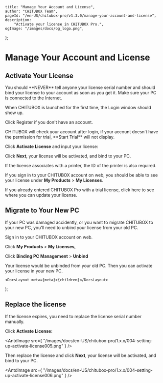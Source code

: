 
	title: "Manage Your Account and License",
	author: "CHITUBOX Team",
	pageId: "/en-US/chitubox-pro/v1.3.0/manage-your-account-and-license",
	description:
		"Activate your license in CHITUBOX Pro.",
	ogImage: "/images/docs/og_logo.png",
};

# Manage Your Account and License

## Activate Your License

<Admonition type="danger">
	You should **NEVER** tell anyone your license serial number and should bind
	your license to your account as soon as you get it.
</Admonition>

<Admonition type="note">
	Make sure your PC is connected to the Internet.
</Admonition>

When CHITUBOX is launched for the first time, the Login window should show up.

<ImageContainer>
	<AntdImage
		src={
			"/images/docs/en-US/chitubox-pro/1.x.x/004-setting-up-login002.png"
		}
	/>
</ImageContainer>

Click <SpanA href="https://cc.chitubox.com/register">Register</SpanA> if you don't have an account.

<ImageContainer>
	<AntdImage
		src={
			"/images/docs/en-US/chitubox-pro/1.x.x/004-setting-up-activate-license001.png"
		}
	/>
</ImageContainer>

<Admonition type="note">
	CHITUBOX will check your account after login, if your account doesn't have the permission for trial, **Start Trial** will not display.
</Admonition>

Click **Activate License** and input your license:

<ImageContainer>
	<AntdImage
		src={
			"/images/docs/en-US/chitubox-pro/1.x.x/004-setting-up-activate-license002.png"
		}
	/>
</ImageContainer>

Click **Next**, your license will be activated, and bind to your PC.

<ImageContainer>
	<AntdImage
		src={
			"/images/docs/en-US/chitubox-pro/1.x.x/004-setting-up-activate-license003.png"
		}
	/>
</ImageContainer>

If the license associates with a printer, the ID of the printer is also required.

<ImageContainer>
	<AntdImage
		src={
			"/images/docs/en-US/chitubox-pro/1.x.x/004-setting-up-activate-license004.png"
		}
	/>
</ImageContainer>

If you <SpanA href="https://cc.chitubox.com/login">sign in</SpanA> to your CHITUBOX account on web, you should be able to see your license under **My Products** > **My Licenses**.

<ImageContainer>
	<AntdImage
		src={
			"/images/docs/en-US/chitubox-pro/1.x.x/004-setting-up-add-your-license-to-your-account-005.png"
		}
	/>
</ImageContainer>

If you already entered CHITUBOX Pro with a trial license, click <NextLink href="/en-US/docs/chitubox-pro/latest/application-overview/setting-and-help#license">here</NextLink> to see where you can update your license.

## Migrate to Your New PC

If your PC was damaged accidently, or you want to migrate CHITUBOX to your new PC, you'll need to unbind your license from your old PC.

<SpanA href="https://cc.chitubox.com/login">Sign in</SpanA> to your CHITUBOX account on web.

Click **My Products** > **My Licenses**,

<ImageContainer>
	<AntdImage
		src={
			"/images/docs/en-US/chitubox-pro/1.x.x/004-setting-up-add-your-license-to-your-account-006.png"
		}
	/>
</ImageContainer>

Click **Binding PC Management** > **Unbind**

<ImageContainer>
	<AntdImage
		src={
			"/images/docs/en-US/chitubox-pro/1.x.x/004-setting-up-add-your-license-to-your-account-007.png"
		}
	/>
</ImageContainer>

Your license would be unbinded from your old PC. Then you can <NextLink href="#activate-your-license">activate</NextLink> your license in your new PC.

	<DocsLayout meta={meta}>{children}</DocsLayout>
);

## Replace the license

If the license expires, you need to replace the license serial number manually.

Click **Activate License**:

<AntdImage
	src={
		"/images/docs/en-US/chitubox-pro/1.x.x/004-setting-up-activate-license005.png"
	}
/>

Then replace the license and click **Next**, your license will be activated, and bind to your PC.

<AntdImage
	src={
		"/images/docs/en-US/chitubox-pro/1.x.x/004-setting-up-activate-license006.png"
	}
/>
